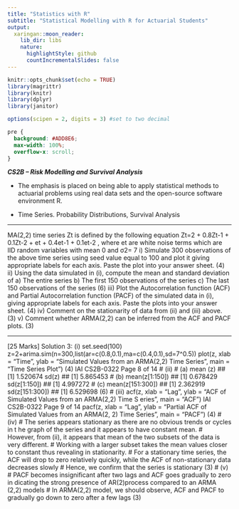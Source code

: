 ```yaml
---
title: "Statistics with R"
subtitle: "Statistical Modelling with R for Actuarial Students"
output:
  xaringan::moon_reader:
    lib_dir: libs
    nature:
      highlightStyle: github
      countIncrementalSlides: false
---
```


```r
knitr::opts_chunk$set(echo = TRUE)
library(magrittr)
library(knitr)
library(dplyr)
library(janitor)

options(scipen = 2, digits = 3) #set to two decimal 
```

```css
pre {
  background: #ADD8E6;
  max-width: 100%;
  overflow-x: scroll;
}
```


***CS2B – Risk Modelling and Survival Analysis ***


* The emphasis is placed on being able to apply statistical methods to actuarial problems using real data sets and the open-source software environment R. 

* Time Series. Probability Distributions, Survival Analysis

---

MA(2,2) time series Zt is defined by the following equation
Zt=2 + 0.8Zt-1 + 0.1Zt-2 + et + 0.4et-1 + 0.1et-2 , where et are white noise terms which are IID 
random variables with mean 0 and σ2= 7
i) Simulate 300 observations of the above time series using seed value equal to 100 and plot 
it giving appropriate labels for each axis. Paste the plot into your answer sheet. (4)
ii) Using the data simulated in (i), compute the mean and standard deviation of 
a) The entire series
b) The first 150 observations of the series
c) The last 150 observations of the series (6)
iii) Plot the Autocorrelation function (ACF) and Partial Autocorrelation function (PACF) of 
the simulated data in (i), giving appropriate labels for each axis. Paste the plots into your 
answer sheet. (4)
iv) Comment on the stationarity of data from (ii) and (iii) above. (3)
v) Comment whether ARMA(2,2) can be inferred from the ACF and PACF plots. (3)

---
 [25 Marks]
Solution 3:
(i)
set.seed(100) 
z=2+arima.sim(n=300,list(ar=c(0.8,0.1),ma=c(0.4,0.1),sd=7^0.5))
plot(z, xlab = "Time", ylab = "Simulated Values from an ARMA(2,2) Time Series
", main = "Time Series Plot")
(4)
IAI CS2B-0322
Page 8 of 14
# (ii)
# (a)
mean (z)
## [1] 1.520674
sd(z)
## [1] 5.865453
# (b)
mean(z[1:150])
## [1] 0.678429
sd(z[1:150])
## [1] 4.997272
# (c)
mean(z[151:300])
## [1] 2.362919
sd(z[151:300])
## [1] 6.529698
(6)
# (iii)
acf(z, xlab = "Lag", ylab = "ACF of Simulated Values from an ARMA(2,2) Time S
eries", main = "ACF") 
IAI CS2B-0322
Page 9 of 14
pacf(z, xlab = "Lag", ylab = "Partial ACF of Simulated Values from an ARMA(2,
2) Time Series", main = "PACF")
 (4)
# (iv)
# The series appears stationary as there are no obvious trends or cycles in t
he graph of the series and it appears to have constant mean. 
# However, from (ii), it appears that mean of the two subsets of the data is 
very different.
# Working with a larger subset takes the mean values closer to constant thus 
revealing in stationarity. 
# For a stationary time series, the ACF will drop to zero relatively quickly, 
while the ACF of non-stationary data decreases slowly 
# Hence, we confirm that the series is stationary
 (3)
# (v)
# PACF becomes insignificant after two lags and ACF goes gradually to zero in
dicating the strong presence of AR(2)process compared to an ARMA (2,2) models
# In ARMA(2,2) model, we should observe, ACF and PACF to gradually go down to 
zero after a few lags
 (3)
